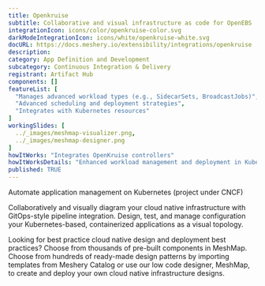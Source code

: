 ```yaml
---
title: Openkruise
subtitle: Collaborative and visual infrastructure as code for OpenEBS
integrationIcon: icons/color/openkruise-color.svg
darkModeIntegrationIcon: icons/white/openkruise-white.svg
docURL: https://docs.meshery.io/extensibility/integrations/openkruise
description: 
category: App Definition and Development
subcategory: Continuous Integration & Delivery
registrant: Artifact Hub
components: []
featureList: [
  "Manages advanced workload types (e.g., SidecarSets, BroadcastJobs)",
  "Advanced scheduling and deployment strategies",
  "Integrates with Kubernetes resources"
]
workingSlides: [
  ../_images/meshmap-visualizer.png,
  ../_images/meshmap-designer.png
]
howItWorks: "Integrates OpenKruise controllers"
howItWorksDetails: "Enhanced workload management and deployment in Kubernetes"
published: TRUE
---
```

<p>
Automate application management on Kubernetes (project under CNCF)
</p>
<p>
    Collaboratively and visually diagram your cloud native infrastructure with GitOps-style pipeline integration. Design, test, and manage configuration your Kubernetes-based, containerized applications as a visual topology.
</p>
<p>
    Looking for best practice cloud native design and deployment best practices? Choose from thousands of pre-built components in MeshMap. Choose from hundreds of ready-made design patterns by importing templates from Meshery Catalog or use our low code designer, MeshMap, to create and deploy your own cloud native infrastructure designs.
</p>

